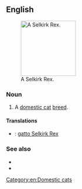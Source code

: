 ==English==
[[File:Selkirk Rex.jpg|thumb|right|150px|A Selkirk Rex.]]
===Noun===
{{en-noun|es|head=[[Selkirk]] [[Rex]]}}

# A [[domestic cat]] [[breed]].

====Translations====
{{checktrans-top}}
* {{ttbc|it}}: [[gatto Selkirk Rex]]
{{trans-mid}}

{{trans-bottom}}

===See also===
* {{pedia|Selkirk Rex}}
* {{commonslite|Category:Selkirk Rex}}

[[Category:en:Domestic cats]]